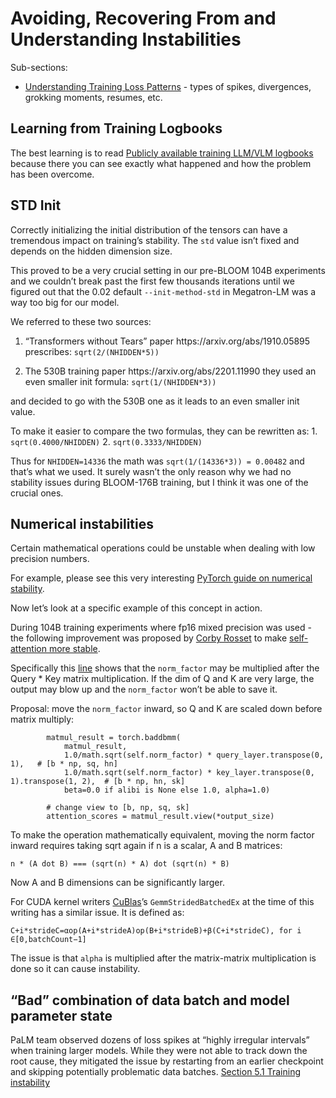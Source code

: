 # Avoiding, Recovering From and Understanding Instabilities

Sub-sections:

* [Understanding Training Loss Patterns](training-loss-patterns.md) - types of spikes, divergences, grokking moments, resumes, etc.

## Learning from Training Logbooks

The best learning is to read [Publicly available training LLM/VLM logbooks](../../resources#publicly-available-training-llmvlm-logbooks) because there you can see exactly what happened and how the problem has been overcome.


## STD Init

Correctly initializing the initial distribution of the tensors can have a tremendous impact on training's stability. The `std` value isn't fixed and depends on the hidden dimension size.

This proved to be a very crucial setting in our pre-BLOOM 104B experiments and we couldn't break past the first few thousands iterations until we figured out that the 0.02 default `--init-method-std` in Megatron-LM was a way too big for our model.

We referred to these two sources:

1. "Transformers without Tears" paper https://arxiv.org/abs/1910.05895 prescribes: `sqrt(2/(NHIDDEN*5))`

2. The 530B training paper https://arxiv.org/abs/2201.11990 they used an even smaller init formula: `sqrt(1/(NHIDDEN*3))`

and decided to go with the 530B one as it leads to an even smaller init value.

To make it easier to compare the two formulas, they can be rewritten as:
1. `sqrt(0.4000/NHIDDEN)`
2. `sqrt(0.3333/NHIDDEN)`

Thus for `NHIDDEN=14336` the math was `sqrt(1/(14336*3)) = 0.00482` and that's what we used. It surely wasn't the only reason why we had no stability issues during BLOOM-176B training, but I think it was one of the crucial ones.


## Numerical instabilities

Certain mathematical operations could be unstable when dealing with low precision numbers.

For example, please see this very interesting [PyTorch guide on numerical stability](https://pytorch.org/docs/stable/notes/numerical_accuracy.html).

Now let's look at a specific example of this concept in action.

During 104B training experiments where fp16 mixed precision was used - the following improvement was proposed by [Corby Rosset](https://github.com/corbyrosset) to make [self-attention more stable](https://github.com/bigscience-workshop/Megatron-DeepSpeed/pull/118).

Specifically this [line](https://github.com/bigscience-workshop/Megatron-DeepSpeed/blob/c839a8aa30731f71b3738d56009be9668508e366/megatron/model/transformer.py#L303) shows that the `norm_factor` may be multiplied after the Query * Key matrix multiplication. If the dim of Q and K are very large, the output may blow up and the `norm_factor` won't be able to save it.

Proposal: move the `norm_factor` inward, so Q and K are scaled down before matrix multiply:
```
        matmul_result = torch.baddbmm(
            matmul_result,
            1.0/math.sqrt(self.norm_factor) * query_layer.transpose(0, 1),   # [b * np, sq, hn]
            1.0/math.sqrt(self.norm_factor) * key_layer.transpose(0, 1).transpose(1, 2),  # [b * np, hn, sk]
            beta=0.0 if alibi is None else 1.0, alpha=1.0)

        # change view to [b, np, sq, sk]
        attention_scores = matmul_result.view(*output_size)
```

To make the operation mathematically equivalent, moving the norm factor inward requires taking sqrt again
if n is a scalar, A and B matrices:
```
n * (A dot B) === (sqrt(n) * A) dot (sqrt(n) * B)
```

Now A and B dimensions can be significantly larger.

For CUDA kernel writers [CuBlas](https://docs.nvidia.com/cuda/cublas/index.html)'s `GemmStridedBatchedEx` at the time of this writing has a similar issue. It is defined as:

```
C+i*strideC=αop(A+i*strideA)op(B+i*strideB)+β(C+i*strideC), for i ∈[0,batchCount−1]
```

The issue is that `alpha` is multiplied after the matrix-matrix multiplication is done so it can cause instability.

## "Bad" combination of data batch and model parameter state

PaLM team observed dozens of loss spikes at "highly irregular intervals" when training larger models. While they were not able to track down the root cause, they mitigated the issue by restarting from an earlier checkpoint and skipping potentially problematic data batches. [Section 5.1 Training instability](https://arxiv.org/pdf/2204.02311.pdf)
